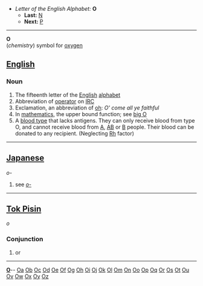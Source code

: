 *''Letter of the English Alphabet:'' '''O'''
**'''Last:''' [[N]]
**'''Next:''' [[P]]
----

'''O'''<br>(''chemistry'') symbol for [[oxygen]]

==[[English]]==

===Noun===

# The fifteenth letter of the [[English]] [[alphabet]]
# Abbreviation of [[operator]] on [[IRC]]
# Exclamation, an abbreviation of [[oh]]: ''O' come all ye faithful''
# In [[mathematics]], the upper bound function; see [[big O]]
# A [[blood type]] that lacks antigens.  They can only receive blood from type O, and cannot receive blood from [[A]], [[AB]] or [[B]] people.  Their blood can be donated to any recipient.  (Neglecting [[Rh]] factor)

----

==[[Japanese]]==
''o-''
#see ''[[o-]]''

----

==[[Tok Pisin]]==
''o''

===Conjunction===
#or
----
{{msg:indexletters1}}  '''[http://wiktionary.org/w/wiki.phtml?title=Special:Allpages&from=O O] '''-- [http://wiktionary.org/w/wiki.phtml?title=Special:Allpages&from=Oa Oa] [http://wiktionary.org/w/wiki.phtml?title=Special:Allpages&from=Ob Ob] [http://wiktionary.org/w/wiki.phtml?title=Special:Allpages&from=Oc Oc] [http://wiktionary.org/w/wiki.phtml?title=Special:Allpages&from=Od Od] [http://wiktionary.org/w/wiki.phtml?title=Special:Allpages&from=Oe Oe] [http://wiktionary.org/w/wiki.phtml?title=Special:Allpages&from=Of Of] [http://wiktionary.org/w/wiki.phtml?title=Special:Allpages&from=Og Og] [http://wiktionary.org/w/wiki.phtml?title=Special:Allpages&from=Oh Oh] [http://wiktionary.org/w/wiki.phtml?title=Special:Allpages&from=Oi Oi] [http://wiktionary.org/w/wiki.phtml?title=Special:Allpages&from=Oj Oj] [http://wiktionary.org/w/wiki.phtml?title=Special:Allpages&from=Ok Ok] [http://wiktionary.org/w/wiki.phtml?title=Special:Allpages&from=Ol Ol] [http://wiktionary.org/w/wiki.phtml?title=Special:Allpages&from=Om Om] [http://wiktionary.org/w/wiki.phtml?title=Special:Allpages&from=On On] [http://wiktionary.org/w/wiki.phtml?title=Special:Allpages&from=Oo Oo] [http://wiktionary.org/w/wiki.phtml?title=Special:Allpages&from=Op Op] [http://wiktionary.org/w/wiki.phtml?title=Special:Allpages&from=Oq Oq] [http://wiktionary.org/w/wiki.phtml?title=Special:Allpages&from=Or Or] [http://wiktionary.org/w/wiki.phtml?title=Special:Allpages&from=Os Os] [http://wiktionary.org/w/wiki.phtml?title=Special:Allpages&from=Ot Ot] [http://wiktionary.org/w/wiki.phtml?title=Special:Allpages&from=Ou Ou] [http://wiktionary.org/w/wiki.phtml?title=Special:Allpages&from=Ov Ov] [http://wiktionary.org/w/wiki.phtml?title=Special:Allpages&from=Ow Ow] [http://wiktionary.org/w/wiki.phtml?title=Special:Allpages&from=Ox Ox] [http://wiktionary.org/w/wiki.phtml?title=Special:Allpages&from=Oy Oy] [http://wiktionary.org/w/wiki.phtml?title=Special:Allpages&from=Oz Oz]<br>
{{msg:indexletters2}}